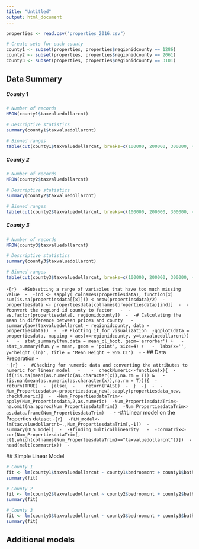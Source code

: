 ---
title: "Untitled"
output: html_document
---

```{r setup, include=FALSE}

properties <- read.csv("properties_2016.csv")
```

```{r}
# Create sets for each county
county1 <- subset(properties, properties$regionidcounty == 1286)
county2 <- subset(properties, properties$regionidcounty == 2061)
county3 <- subset(properties, properties$regionidcounty == 3101)
```
## Data Summary

##### County 1
```{r}
# Number of records 
NROW(county1$taxvaluedollarcnt)

# Descriptive statistics
summary(county1$taxvaluedollarcnt)

# Binned ranges 
table(cut(county1$taxvaluedollarcnt, breaks=c(100000, 200000, 300000, 450000, 750000, 1000000, 5000000), labels=c("< 100000", "200,000", "300,000", "450,000", "750000", "> 1,000,000")))
```
##### County 2
```{r}
# Number of records 
NROW(county2$taxvaluedollarcnt)

# Descriptive statistics
summary(county2$taxvaluedollarcnt)

# Binned ranges 
table(cut(county2$taxvaluedollarcnt, breaks=c(100000, 200000, 300000, 450000, 750000, 1000000, 5000000), labels=c("< 100000", "200,000", "300,000", "450,000", "750000", "> 1,000,000")))
```

##### County 3
```{r}
# Number of records 
NROW(county3$taxvaluedollarcnt)

# Descriptive statistics
summary(county3$taxvaluedollarcnt)

# Binned ranges 
table(cut(county3$taxvaluedollarcnt, breaks=c(100000, 200000, 300000, 450000, 750000, 1000000, 5000000), labels=c("< 100000", "200,000", "300,000", "450,000", "750000", "> 1,000,000")))

```

-```{r}
 -#Subsetting a range of variables that have too much missing value
 -
 -ind <- sapply( colnames(propertiesdata), function(x) sum(is.na(propertiesdata[[x]])) < nrow(propertiesdata)/2)
 -propertiesdata <- propertiesdata[colnames(propertiesdata)[ind]]
 -
 - #convert the regiond id county to factor 
 -
 -as.factor(propertiesdata[, regionidcounty])
 -
 -# Calculating the mean in difference between prices and county 
 -summary(aov(taxvaluedollarcnt ~ regionidcounty, data = propertiesdata))
 -
 -# Plotting it for visualization
 -ggplot(data = propertiesdata, mapping = aes(x=regionidcounty, y=taxvaluedollarcnt)) + 
 -  stat_summary(fun.data = mean_cl_boot, geom='errorbar') + 
 -  stat_summary(fun.y = mean, geom = 'point', size=4) + 
 -  labs(x='', y='height (in)', title = 'Mean Height + 95% CI')
 -  ```
 - ## Data Preparation
 -  
 -  ```{r}
 -  #Checking for numeric data and converting the attributes to numeric for linear model 
 -  
 -  checkNumeric<-function(x){
 -  if(!is.na(mean(as.numeric(as.character(x)),na.rm = T)) & 
 -     !is.nan(mean(as.numeric(as.character(x)),na.rm = T))){
 -    return(TRUE)
 -  }else{
 -    return(FALSE)
 -  }
 -}
 -
 -Num_Propertiesdata<-propertiesdata_new[,sapply(propertiesdata_new, checkNumeric)]
 -
 -Num_PropertiesdataTrim<-apply(Num_Propertiesdata,2,as.numeric)
 -Num_PropertiesdataTrim<-na.omit(na.approx(Num_PropertiesdataTrim))
 -Num_PropertiesdataTrim<-as.data.frame(Num_PropertiesdataTrim)
 - ```
 -
 -##Linear model on the Properties dataset
 -```{r}
 -PLM_model<-lm(taxvaluedollarcnt~.,Num_PropertiesdataTrim[,-1])
 -summary(OLS_model)
 -
 -#finding multicollinearity 
 -
 -cormatrix<-cor(Num_PropertiesdataTrim[,-c(1,which(colnames(Num_PropertiesdataTrim)=="taxvaluedollarcnt"))])
 -head(melt(cormatrix))
 -```
 
 ## Simple Linear Model
```{r}
# County 1
fit <- lm(county1$taxvaluedollarcnt ~ county1$bedroomcnt + county1$bathroomcnt, data = county1)
summary(fit)

# County 2
fit <- lm(county2$taxvaluedollarcnt ~ county2$bedroomcnt + county2$bathroomcnt, data = county2)
summary(fit)

# County 3
fit <- lm(county3$taxvaluedollarcnt ~ county3$bedroomcnt + county3$bathroomcnt, data = county3)
summary(fit)

```

## Additional models
